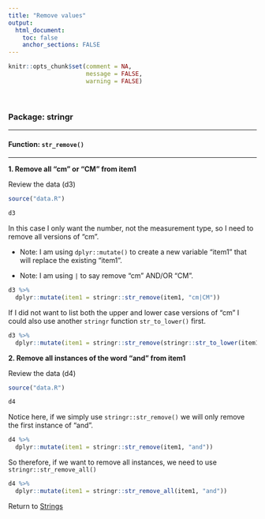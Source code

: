 ```yaml
---
title: "Remove values"
output: 
  html_document:
    toc: false
    anchor_sections: FALSE
---
```


```r
knitr::opts_chunk$set(comment = NA,
                      message = FALSE,
                      warning = FALSE)
```

<br>

### Package: stringr

---

#### Function: `str_remove()`

---

**1\. Remove all "cm" or "CM" from item1**

Review the data (d3)

```r

source("data.R")

d3

```

In this case I only want the number, not the measurement type, so I need to remove all versions of "cm".

* Note: I am using `dplyr::mutate()` to create a new variable "item1" that will replace the existing "item1".

* Note: I am using `|` to say remove "cm" AND/OR "CM".

```r

d3 %>%
  dplyr::mutate(item1 = stringr::str_remove(item1, "cm|CM"))

```

If I did not want to list both the upper and lower case versions of "cm" I could also use another `stringr` function `str_to_lower()` first.

```r

d3 %>%
  dplyr::mutate(item1 = stringr::str_remove(stringr::str_to_lower(item1), "cm"))

```


**2\. Remove all instances of the word "and" from item1**

Review the data (d4)

```r

source("data.R")

d4

```

Notice here, if we simply use `stringr::str_remove()` we will only remove the first instance of "and".

```r

d4 %>%
  dplyr::mutate(item1 = stringr::str_remove(item1, "and"))

```

So therefore, if we want to remove all instances, we need to use `stringr::str_remove_all()`

```r

d4 %>%
  dplyr::mutate(item1 = stringr::str_remove_all(item1, "and"))

```


Return to [Strings](https://github.com/Cghlewis/data-wrangling-functions/wiki/Strings)
